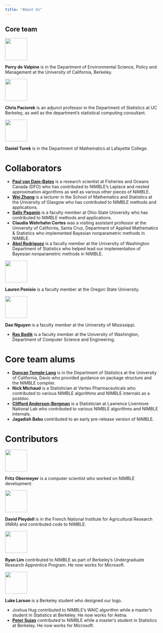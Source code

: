 ```yaml
---
title: "About Us"
---
```


## Core team

::: {.team-grid}
::: {.team-member}
[![](images/PerryCropped2.png){width="72" height="72" fig-alt="Portrait photo of Perry de Valpine"}](https://nature.berkeley.edu/~pdevalpine/)

**Perry de Valpine** is in the Department of Environmental Science, Policy and Management at the University of California, Berkeley.
:::

::: {.team-member}
[![](images/ChrisCropped2.png){width="72" height="72" fig-alt="Portrait photo of Chris Paciorek"}](http://www.stat.berkeley.edu/~paciorek/)

**Chris Paciorek** is an adjunct professor in the Department of Statistics at UC Berkeley, as well as the department's statistical computing consultant.
:::

::: {.team-member}
[![](images/download-1_crop1_circle90_9.jpg){width="72" height="72" fig-alt="Portrait photo of Daniel Turek"}](http://danielturek.weebly.com/)

**Daniel Turek** is in the Department of Mathematics at Lafayette College.
:::
:::




# Collaborators

- **[Paul van Dam-Bates](https://www.linkedin.com/in/paul-van-dam-bates-0a4988b1)** is a research scientist at Fisheries and Oceans Canada (DFO) who has contributed to NIMBLE's Laplace and nested approximation algorithms as well as various other pieces of NIMBLE. 
- **[Wei Zhang](https://www.gla.ac.uk/schools/mathematicsstatistics/staff/weizhang/)** is a lecturer in the School of Mathematics and Statistics at the University of Glasgow who has contributed to NIMBLE methods and applications.
- **[Sally Paganin](https://www.hsph.harvard.edu/profile/sally-paganin/)** is a faculty member at Ohio State University who has contributed to NIMBLE methods and applications.
- **Claudia Wehrhahn Cortes** was a visiting assistant professor at the University of California, Santa Cruz, Department of Applied Mathematics & Statistics who implemented Bayesian nonparametric methods in NIMBLE.
- **[Abel Rodriguez](https://stat.uw.edu/about-us/people/abel-rodriguez)** is a faculty member at the University of Washington Department of Statistics who helped lead our implementation of Bayesian nonparametric methods in NIMBLE.

::: {.team-grid}
::: {.team-member}
[![](images/LaurenCropped2.png){width="72" height="72" fig-alt="Portrait photo of Lauren Ponisio"}](http://www.ponisiolab.com/)

**Lauren Ponisio** is a faculty member at the Oregon State University.
:::

::: {.team-member}
[![](images/DaoCropped2.png){width="72" height="72" fig-alt="Portrait photo of Dao Nguyen"}](http://www-personal.umich.edu/~nguyenxd/)

**Dao Nguyen** is a faculty member at the University of Mississippi.
:::

:::

- **[Ras Bodik](http://homes.cs.washington.edu/~bodik/)** is a faculty member at the University of Washington, Department of Computer Science and Engineering.

# Core team alums

- **[Duncan Temple Lang](http://www.stat.ucdavis.edu/~duncan/)** is in the Department of Statistics at the University of California, Davis who provided guidance on package structure and the NIMBLE compiler.
- **Nick Michaud** is a Statistician at Vertex Pharmaceuticals who contributed to various NIMBLE algorithms and NIMBLE internals as a postdoc.
- **[Clifford Anderson-Bergman](http://cliffstats.weebly.com/)** is a Statistician at Lawrence Livermore National Lab who contributed to various NIMBLE algorithms and NIMBLE internals.
- **Jagadish Babu** contributed to an early pre-release version of NIMBLE.

# Contributors

::: {.team-grid}
::: {.team-member}
![](images/fho_portraitCropped.png){width="72" height="72" fig-alt="Portrait photo of Fritz Obermeyer"}

**Fritz Obermeyer** is a computer scientist who worked on NIMBLE development.
:::

::: {.team-member}
[![](images/DavidCropped2-1.png){width="72" height="72" fig-alt="Portrait photo of David Pleydell"}](https://sites.google.com/site/drjpleydell/)

**David Pleydell** is in the French National Institute for Agricultural Research (INRA) and contributed code to NIMBLE.
:::

::: {.team-member}
[![](images/RyanCropped2-1.png){width="72" height="72" fig-alt="Portrait photo of Ryan Lim"}](http://linkedin.com/in/ryanglim)

**Ryan Lim** contributed to NIMBLE as part of Berkeley's Undergraduate Research Apprentice Program. He now works for Microsoft.
:::

::: {.team-member}
![](images/logo.png){width="72" height="72" fig-alt="Portrait photo of Luke Larson"}

**Luke Larson** is a Berkeley student who designed our logo.
:::
:::

- Joshua Hug contributed to NIMBLE's WAIC algorithm while a master's student in Statistics at Berkeley. He now works for Aetna.
- **[Peter Sujan](https://www.ocf.berkeley.edu/~psujan/)** contributed to NIMBLE while a master's student in Statistics at Berkeley. He now works for Microsoft.
